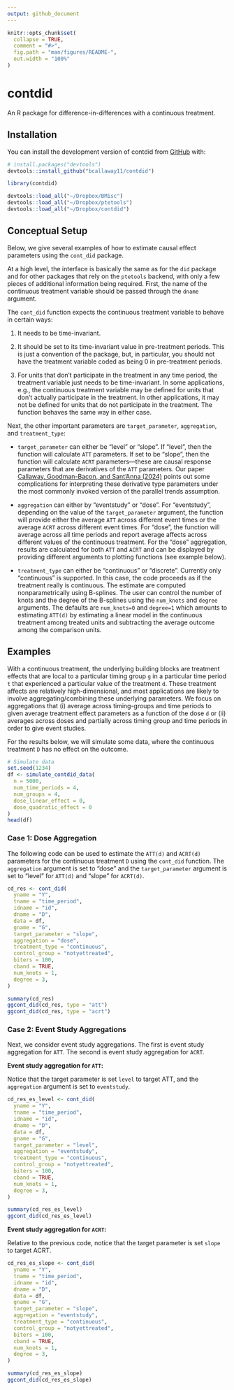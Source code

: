 ```yaml
---
output: github_document
---
```


<!-- README.md is generated from README.Rmd. Please edit that file -->

```r
knitr::opts_chunk$set(
  collapse = TRUE,
  comment = "#>",
  fig.path = "man/figures/README-",
  out.width = "100%"
)
```

# contdid

<!-- badges: start -->
<!-- badges: end -->

An R package for difference-in-differences with a continuous treatment.

## Installation

You can install the development version of contdid from [GitHub](https://github.com/) with:

```r
# install.packages("devtools")
devtools::install_github("bcallaway11/contdid")

library(contdid)
```

```r
devtools::load_all("~/Dropbox/BMisc")
devtools::load_all("~/Dropbox/ptetools")
devtools::load_all("~/Dropbox/contdid")
```

## Conceptual Setup

Below, we give several examples of how to estimate causal effect parameters using the `cont_did` package.

At a high level, the interface is basically the same as for the `did` package and for other packages that rely on the `ptetools` backend, with only a few pieces of additional information being required.  First, the name of the continuous treatment variable should be passed through the `dname` argument.

The `cont_did` function expects the continuous treatment variable to behave in certain ways:

1. It needs to be time-invariant.

2. It should be set to its time-invariant value in pre-treatment periods.  This is just a convention of the package, but, in particular, you should not have the treatment variable coded as being 0 in pre-treatment periods.

3. For units that don't participate in the treatment in any time period, the treatment variable just needs to be time-invariant.  In some applications, e.g., the continuous treatment variable may be defined for units that don't actually participate in the treatment.  In other applications, it may not be defined for units that do not participate in the treatment.  The function behaves the same way in either case.

Next, the other important parameters are `target_parameter`, `aggregation`, and `treatment_type`:

* `target_parameter` can either be "level" or "slope".  If "level", then the function will calculate `ATT` parameters.  If set to be "slope", then the function will calculate `ACRT` parameters---these are causal response parameters that are derivatives of the `ATT` parameters.  Our paper [Callaway, Goodman-Bacon, and Sant'Anna (2024)](https://arxiv.org/abs/2107.02637) points out some complications for interpreting these derivative type parameters under the most commonly invoked version of the parallel trends assumption.

* `aggregation` can either by "eventstudy" or "dose".  For "eventstudy", depending on the value of the `target_parameter` argument, the function will provide either the average `ATT` across different event times or the average `ACRT` across different event times.  For "dose", the function will average across all time periods and report average affects across different values of the continuous treatment.  For the "dose" aggregation, results are calculated for both `ATT` and `ACRT` and can be displayed by providing different arguments to plotting functions (see example below).

* `treatment_type` can either be "continuous" or "discrete".  Currently only "continuous" is supported.  In this case, the code proceeds as if the treatment really is continuous.  The estimate are computed nonparametrically using B-splines.  The user can control the number of knots and the degree of the B-splines using the `num_knots` and `degree` arguments.  The defaults are `num_knots=0` and `degree=1` which amounts to estimating `ATT(d)` by estimating a linear model in the continuous treatment among treated units and subtracting the average outcome among the comparison units.

## Examples

With a continuous treatment, the underlying building blocks are treatment effects that are local to a particular timing group `g` in a particular time period `t` that experienced a particular value of the treatment `d`.  These treatment affects are relatively high-dimensional, and most applications are likely to involve aggregating/combining these underlying parameters.  We focus on aggregations that (i) average across timing-groups and time periods to given average treatment effect parameters as a function of the dose `d` or (ii) averages across doses and partially across timing group and time periods in order to give event studies.

For the results below, we will simulate some data, where the continuous treatment `D` has no effect on the outcome.
```r
# Simulate data
set.seed(1234)
df <- simulate_contdid_data(
  n = 5000,
  num_time_periods = 4,
  num_groups = 4,
  dose_linear_effect = 0,
  dose_quadratic_effect = 0
)
head(df)
```

### Case 1: Dose Aggregation

The following code can be used to estimate the `ATT(d)` and `ACRT(d)` parameters for the continuous treatment `D` using the `cont_did` function.  The `aggregation` argument is set to "dose" and the `target_parameter` argument is set to "level" for `ATT(d)` and "slope" for `ACRT(d)`.

```r
cd_res <- cont_did(
  yname = "Y",
  tname = "time_period",
  idname = "id",
  dname = "D",
  data = df,
  gname = "G",
  target_parameter = "slope",
  aggregation = "dose",
  treatment_type = "continuous",
  control_group = "notyettreated",
  biters = 100,
  cband = TRUE,
  num_knots = 1,
  degree = 3,
)

summary(cd_res)
ggcont_did(cd_res, type = "att")
ggcont_did(cd_res, type = "acrt")
```


### Case 2: Event Study Aggregations

Next, we consider event study aggregations.  The first is event study aggregation for `ATT`.  The second is event study aggregation for `ACRT`.

**Event study aggregation for `ATT`:**

Notice that the target parameter is set `level` to target ATT, and the `aggregation` argument is set to `eventstudy`.

```r
cd_res_es_level <- cont_did(
  yname = "Y",
  tname = "time_period",
  idname = "id",
  dname = "D",
  data = df,
  gname = "G",
  target_parameter = "level",
  aggregation = "eventstudy",
  treatment_type = "continuous",
  control_group = "notyettreated",
  biters = 100,
  cband = TRUE,
  num_knots = 1,
  degree = 3,
)

summary(cd_res_es_level)
ggcont_did(cd_res_es_level)
```

**Event study aggregation for `ACRT`:**

Relative to the previous code, notice that the target parameter is set `slope` to target ACRT.

```r
cd_res_es_slope <- cont_did(
  yname = "Y",
  tname = "time_period",
  idname = "id",
  dname = "D",
  data = df,
  gname = "G",
  target_parameter = "slope",
  aggregation = "eventstudy",
  treatment_type = "continuous",
  control_group = "notyettreated",
  biters = 100,
  cband = TRUE,
  num_knots = 1,
  degree = 3,
)

summary(cd_res_es_slope)
ggcont_did(cd_res_es_slope)
```